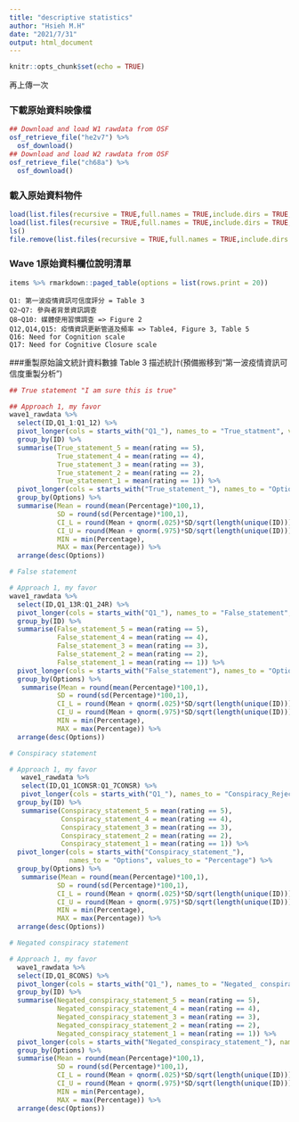 ```yaml
---
title: "descriptive statistics"
author: "Hsieh M.H"
date: "2021/7/31"
output: html_document
---
```


```r
knitr::opts_chunk$set(echo = TRUE)
```
再上傳一次

### 下載原始資料映像檔

```r
## Download and load W1 rawdata from OSF
osf_retrieve_file("he2v7") %>%
  osf_download()
## Download and load W2 rawdata from OSF
osf_retrieve_file("ch68a") %>%
  osf_download() 
```

### 載入原始資料物件

```r
load(list.files(recursive = TRUE,full.names = TRUE,include.dirs = TRUE,pattern = "*.Rdata")[1])
load(list.files(recursive = TRUE,full.names = TRUE,include.dirs = TRUE,pattern = "*.Rdata")[2])
ls()
file.remove(list.files(recursive = TRUE,full.names = TRUE,include.dirs = TRUE,pattern = "*.Rdata"))
```

### Wave 1原始資料欄位說明清單

```r
items %>% rmarkdown::paged_table(options = list(rows.print = 20))
```
```
Q1: 第一波疫情資訊可信度評分 = Table 3
Q2~Q7: 參與者背景資訊調查
Q8~Q10: 媒體使用習慣調查 => Figure 2
Q12,Q14,Q15: 疫情資訊更新管道及頻率 => Table4, Figure 3, Table 5
Q16: Need for Cognition scale
Q17: Need for Cognitive Closure scale
```
###重製原始論文統計資料數據 
Table 3 描述統計(預備搬移到“第一波疫情資訊可信度重製分析”)
```r
## True statement "I am sure this is true"

## Approach 1, my favor
wave1_rawdata %>%
  select(ID,Q1_1:Q1_12) %>%
  pivot_longer(cols = starts_with("Q1_"), names_to = "True_statment", values_to = "rating") %>%
  group_by(ID) %>%
  summarise(True_statement_5 = mean(rating == 5),
            True_statement_4 = mean(rating == 4),
            True_statement_3 = mean(rating == 3),
            True_statement_2 = mean(rating == 2),
            True_statement_1 = mean(rating == 1)) %>%
  pivot_longer(cols = starts_with("True_statement_"), names_to = "Options",values_to = "Percentage") %>%
  group_by(Options) %>%
  summarise(Mean = round(mean(Percentage)*100,1), 
            SD = round(sd(Percentage)*100,1),
            CI_L = round(Mean + qnorm(.025)*SD/sqrt(length(unique(ID))),1),
            CI_U = round(Mean + qnorm(.975)*SD/sqrt(length(unique(ID))),1),
            MIN = min(Percentage),
            MAX = max(Percentage)) %>%
  arrange(desc(Options))
```

```r
# False statement

# Approach 1, my favor
wave1_rawdata %>%
  select(ID,Q1_13R:Q1_24R) %>%
  pivot_longer(cols = starts_with("Q1_"), names_to = "False_statement", values_to = "rating") %>%
  group_by(ID) %>%
  summarise(False_statement_5 = mean(rating == 5),
            False_statement_4 = mean(rating == 4),
            False_statement_3 = mean(rating == 3),
            False_statement_2 = mean(rating == 2),
            False_statement_1 = mean(rating == 1)) %>%
  pivot_longer(cols = starts_with("False_statement"), names_to = "Options", values_to = "Percentage") %>%
  group_by(Options) %>%
   summarise(Mean = round(mean(Percentage)*100,1), 
            SD = round(sd(Percentage)*100,1),
            CI_L = round(Mean + qnorm(.025)*SD/sqrt(length(unique(ID))),1),
            CI_U = round(Mean + qnorm(.975)*SD/sqrt(length(unique(ID))),1),
            MIN = min(Percentage),
            MAX = max(Percentage)) %>%
  arrange(desc(Options))
```

```r
# Conspiracy statement

# Approach 1, my favor
   wave1_rawdata %>%
   select(ID,Q1_1CONSR:Q1_7CONSR) %>%
   pivot_longer(cols = starts_with("Q1_"), names_to = "Conspiracy_Rejection", values_to = "rating") %>%
  group_by(ID) %>%
   summarise(Conspiracy_statement_5 = mean(rating == 5),
             Conspiracy_statement_4 = mean(rating == 4),
             Conspiracy_statement_3 = mean(rating == 3),
             Conspiracy_statement_2 = mean(rating == 2),
             Conspiracy_statement_1 = mean(rating == 1)) %>%
  pivot_longer(cols = starts_with("Conspiracy_statement_"),
               names_to = "Options", values_to = "Percentage") %>% 
  group_by(Options) %>%
   summarise(Mean = round(mean(Percentage)*100,1), 
            SD = round(sd(Percentage)*100,1),
            CI_L = round(Mean + qnorm(.025)*SD/sqrt(length(unique(ID))),1),
            CI_U = round(Mean + qnorm(.975)*SD/sqrt(length(unique(ID))),1),
            MIN = min(Percentage),
            MAX = max(Percentage)) %>%
  arrange(desc(Options))
```
```r
# Negated conspiracy statement

# Approach 1, my favor
  wave1_rawdata %>%
  select(ID,Q1_8CONS) %>%
  pivot_longer(cols = starts_with("Q1_"), names_to = "Negated_ conspiracy_statement", values_to = "rating") %>%
  group_by(ID) %>%
  summarise(Negated_conspiracy_statement_5 = mean(rating == 5),
            Negated_conspiracy_statement_4 = mean(rating == 4),
            Negated_conspiracy_statement_3 = mean(rating == 3),
            Negated_conspiracy_statement_2 = mean(rating == 2),
            Negated_conspiracy_statement_1 = mean(rating == 1)) %>%
  pivot_longer(cols = starts_with("Negated_conspiracy_statement_"), names_to = "Options", values_to = "Percentage") %>%
  group_by(Options) %>%
  summarise(Mean = round(mean(Percentage)*100,1), 
            SD = round(sd(Percentage)*100,1),
            CI_L = round(Mean + qnorm(.025)*SD/sqrt(length(unique(ID))),1),
            CI_U = round(Mean + qnorm(.975)*SD/sqrt(length(unique(ID))),1),
            MIN = min(Percentage),
            MAX = max(Percentage)) %>%
  arrange(desc(Options))
```

